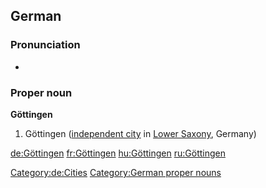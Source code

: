 ==German==
{{wikipedia}}
{{wikipedia|lang=de}}
===Pronunciation===
* {{audio|De-Göttingen-pronunciation.ogg|Audio}}

===Proper noun===
'''Göttingen'''
# Göttingen ([[independent city]] in [[Lower Saxony]], Germany)
[[Category:de:Cities]]
[[Category:German proper nouns]]

[[de:Göttingen]]
[[fr:Göttingen]]
[[hu:Göttingen]]
[[ru:Göttingen]]